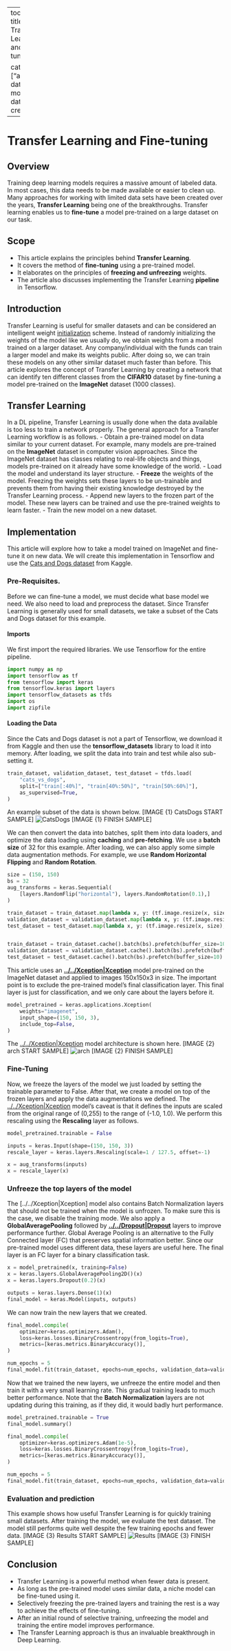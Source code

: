 
---
toc: true
title: Transfer Learning and Fine-tuning

categories: ["article"]
date modified: 
date created: 
---
# Transfer Learning and Fine-tuning

:::section{.abstract}

## Overview
Training deep learning models requires a massive amount of labeled data. In most cases, this data needs to be made available or easier to clean up. Many approaches for working with limited data sets have been created over the years, **Transfer Learning** being one of the breakthroughs. Transfer learning enables us to **fine-tune** a model pre-trained on a large dataset on our task. 
:::
:::section{.scope}

## Scope
- This article explains the principles behind **Transfer Learning**.
- It covers the method of **fine-tuning** using a pre-trained model.
- It elaborates on the principles of **freezing and unfreezing** weights.
- The article also discusses implementing the Transfer Learning **pipeline** in Tensorflow.
:::
:::section{.main}

## Introduction
Transfer Learning is useful for smaller datasets and can be considered an intelligent weight [initialization](../../Initialization.md) scheme. Instead of randomly initializing the weights of the model like we usually do, we obtain weights from a model trained on a larger dataset. Any company/individual with the funds can train a larger model and make its weights public. After doing so, we can train these models on any other similar dataset much faster than before. 
This article explores the concept of Transfer Learning by creating a network that can identify ten different classes from the **CIFAR10** dataset by fine-tuning a model pre-trained on the **ImageNet** dataset (1000 classes). 

## Transfer Learning
In a DL pipeline, Transfer Learning is usually done when the data available is too less to train a network properly. The general approach for a Transfer Learning workflow is as follows.
- Obtain a pre-trained model on data similar to your current dataset. For example, many models are pre-trained on the **ImageNet** dataset in computer vision approaches. Since the ImageNet dataset has classes relating to real-life objects and things, models pre-trained on it already have some knowledge of the world.
- Load the model and understand its layer structure.
- **Freeze** the weights of the model. Freezing the weights sets these layers to be un-trainable and prevents them from having their existing knowledge destroyed by the Transfer Learning process.
- Append new layers to the frozen part of the model. These new layers can be trained and use the pre-trained weights to learn faster.
- Train the new model on a new dataset.

## Implementation
This article will explore how to take a model trained on ImageNet and fine-tune it on new data. We will create this implementation in Tensorflow and use the [Cats and Dogs dataset](https://www.kaggle.com/c/dogs-vs-cats) from Kaggle.

### Pre-Requisites.
Before we can fine-tune a model, we must decide what base model we need. We also need to load and preprocess the dataset. Since Transfer Learning is generally used for small datasets, we take a subset of the Cats and Dogs dataset for this example.

#### Imports
We first import the required libraries. We use Tensorflow for the entire pipeline. 
```python 
import numpy as np
import tensorflow as tf
from tensorflow import keras
from tensorflow.keras import layers
import tensorflow_datasets as tfds
import os
import zipfile
``` 

#### Loading the Data
Since the Cats and Dogs dataset is not a part of Tensorflow, we download it from Kaggle and then use the **tensorflow_datasets** library to load it into memory.
After loading, we split the data into train and test while also sub-setting it.

```python 
train_dataset, validation_dataset, test_dataset = tfds.load(
    "cats_vs_dogs",
    split=["train[:40%]", "train[40%:50%]", "train[50%:60%]"],
    as_supervised=True,
)
```
An example subset of the data is shown below.
[IMAGE {1} CatsDogs START SAMPLE]
![CatsDogs](https://hackmd.io/_uploads/H1dHnm4co.png)
[IMAGE {1} FINISH SAMPLE]

We can then convert the data into batches, split them into data loaders, and optimize the data loading using **caching** and **pre-fetching**. We use a **batch size** of 32 for this example. After loading, we can also apply some simple data augmentation methods. For example, we use **Random Horizontal Flipping** and **Random Rotation**.

```python 
size = (150, 150)
bs = 32
aug_transforms = keras.Sequential(
    [layers.RandomFlip("horizontal"), layers.RandomRotation(0.1),]
)

train_dataset = train_dataset.map(lambda x, y: (tf.image.resize(x, size), y))
validation_dataset = validation_dataset.map(lambda x, y: (tf.image.resize(x, size), y))
test_dataset = test_dataset.map(lambda x, y: (tf.image.resize(x, size), y))


train_dataset = train_dataset.cache().batch(bs).prefetch(buffer_size=10)
validation_dataset = validation_dataset.cache().batch(bs).prefetch(buffer_size=10)
test_dataset = test_dataset.cache().batch(bs).prefetch(buffer_size=10)
```

This article uses an **[../../Xception|Xception](../../Xception|Xception.qmd)** model pre-trained on the ImageNet dataset and applied to images 150x150x3 in size. The important point is to exclude the pre-trained model's final classification layer. This final layer is just for classification, and we only care about the layers before it.

```python
model_pretrained = keras.applications.Xception(
    weights="imagenet", 
    input_shape=(150, 150, 3),
    include_top=False,
)
```

The [../../Xception|Xception](../../Xception|Xception.qmd) model architecture is shown here.
[IMAGE {2} arch START SAMPLE]
![arch](https://hackmd.io/_uploads/Hygq2Q4qi.png)
[IMAGE {2} FINISH SAMPLE]


### Fine-Tuning
Now, we freeze the layers of the model we just loaded by setting the trainable parameter to False.
After that, we create a model on top of the frozen layers and apply the data augmentations we defined.
The [../../Xception|Xception](../../Xception|Xception.qmd) model's caveat is that it defines the inputs are scaled from the original range of (0,255) to the range of (-1.0, 1.0). We perform this rescaling using the **Rescaling** layer as follows.

```python
model_pretrained.trainable = False

inputs = keras.Input(shape=(150, 150, 3))
rescale_layer = keras.layers.Rescaling(scale=1 / 127.5, offset=-1)

x = aug_transforms(inputs) 
x = rescale_layer(x)
```

### Unfreeze the top layers of the model
The [../../Xception|Xception] model also contains Batch Normalization layers that should not be trained when the model is unfrozen. To make sure this is the case, we disable the training mode. We also apply a **GlobalAveragePooling** followed by **[../../Dropout|Dropout](../../Xception|Xception] model also contains Batch Normalization layers that should not be trained when the model is unfrozen. To make sure this is the case, we disable the training mode. We also apply a **GlobalAveragePooling** followed by **[../../Dropout|Dropout.qmd)** layers to improve performance further. Global Average Pooling is an alternative to the Fully Connected layer (FC) that preserves spatial information better. Since our pre-trained model uses different data, these layers are useful here. The final layer is an FC layer for a binary classification task. 
```python 
x = model_pretrained(x, training=False)
x = keras.layers.GlobalAveragePooling2D()(x)
x = keras.layers.Dropout(0.2)(x) 

outputs = keras.layers.Dense(1)(x)
final_model = keras.Model(inputs, outputs)
```

We can now train the new layers that we created.

```python
final_model.compile(
    optimizer=keras.optimizers.Adam(),
    loss=keras.losses.BinaryCrossentropy(from_logits=True),
    metrics=[keras.metrics.BinaryAccuracy()],
)

num_epochs = 5
final_model.fit(train_dataset, epochs=num_epochs, validation_data=validation_dataset)
```

Now that we trained the new layers, we unfreeze the entire model and then train it with a very small learning rate. This gradual training leads to much better performance. Note that the **Batch Normalization** layers are not updating during this training, as if they did, it would badly hurt performance.

```python
model_pretrained.trainable = True
final_model.summary()

final_model.compile(
    optimizer=keras.optimizers.Adam(1e-5),
    loss=keras.losses.BinaryCrossentropy(from_logits=True),
    metrics=[keras.metrics.BinaryAccuracy()],
)

num_epochs = 5
final_model.fit(train_dataset, epochs=num_epochs, validation_data=validation_dataset)
```

### Evaluation and prediction
This example shows how useful Transfer Learning is for quickly training small datasets. After training the model, we evaluate the test dataset. The model still performs quite well despite the few training epochs and fewer data. 
[IMAGE {3} Results START SAMPLE]
![Results](https://hackmd.io/_uploads/rkYfp7Vcj.png)
[IMAGE {3} FINISH SAMPLE]


:::
:::section{.summary}

## Conclusion
- Transfer Learning is a powerful method when fewer data is present.
- As long as the pre-trained model uses similar data, a niche model can be fine-tuned using it.
- Selectively freezing the pre-trained layers and training the rest is a way to achieve the effects of fine-tuning.
- After an initial round of selective training, unfreezing the model and training the entire model improves performance.
- The Transfer Learning approach is thus an invaluable breakthrough in Deep Learning.
:::



